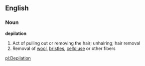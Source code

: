 ==English==

===Noun===

'''depilation'''

#Act of pulling out or removing the hair; unhairing; hair removal
#Removal of [[wool]], [[bristle]]s, [[celloluse]] or other fibers

[[pl:Depilation]]